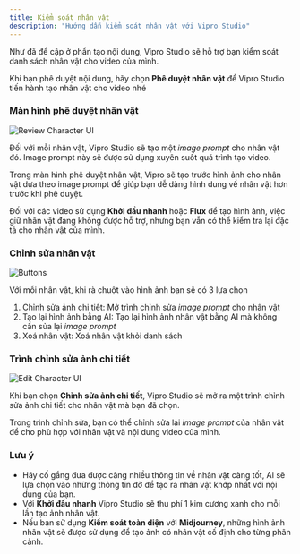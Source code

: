 ```yaml
---
title: Kiểm soát nhân vật
description: "Hướng dẫn kiểm soát nhân vật với Vipro Studio"
---
```


Như đã đề cập ở phần tạo nội dung, Vipro Studio sẽ hỗ trợ bạn kiểm soát danh sách nhân vật cho video của mình.

Khi bạn phê duyệt nội dung, hãy chọn **Phê duyệt nhân vật** để Vipro Studio tiến hành tạo nhân vật cho video nhé

### Màn hình phê duyệt nhân vật

<img
  src='/vi/images/usage/review-character/review-character.jpeg'
  alt='Review Character UI'
  className='rounded-lg'
/>

Đối với mỗi nhân vật, Vipro Studio sẽ tạo một _image prompt_ cho nhân vật đó. Image prompt này sẽ được sử dụng xuyên suốt quá trình tạo video.

Trong màn hình phê duyệt nhân vật, Vipro sẽ tạo trước hình ảnh cho nhân vật dựa theo image prompt để giúp bạn dễ dàng hình dung về nhân vật hơn trước khi phê duyệt.

Đối với các video sử dụng **Khởi đầu nhanh** hoặc **Flux** để tạo hình ảnh, việc giữ nhân vật đang không được hỗ trợ, nhưng bạn vẫn có thể kiểm tra lại đặc tả cho nhân vật của mình.

### Chỉnh sửa nhân vật

<img
  src='/vi/images/usage/review-character/buttons.jpg'
  alt='Buttons'
  className='rounded-lg'
/>

Với mỗi nhân vật, khi rà chuột vào hình ảnh bạn sẽ có 3 lựa chọn

1. Chỉnh sửa ảnh chi tiết: Mở trình chỉnh sửa _image prompt_ cho nhân vật
2. Tạo lại hình ảnh bằng AI: Tạo lại hình ảnh nhân vật bằng AI mà không cần sủa lại _image prompt_
3. Xoá nhân vật: Xoá nhân vật khỏi danh sách

### Trình chỉnh sửa ảnh chi tiết

<img
  src='/vi/images/usage/review-character/edit-modal.jpg'
  alt='Edit Character UI'
  className='rounded-lg'
/>

Khi bạn chọn **Chỉnh sửa ảnh chi tiết**, Vipro Studio sẽ mở ra một trình chỉnh sửa ảnh chi tiết cho nhân vật mà bạn đã chọn.

Trong trình chỉnh sửa, bạn có thể chỉnh sửa lại _image prompt_ của nhân vật để cho phù hợp với nhân vật và nội dung video của mình.

### Lưu ý

- Hãy cố gắng đưa được càng nhiều thông tin về nhân vật càng tốt, AI sẽ lựa chọn vào những thông tin đỡ để tạo ra nhân vật khớp nhất với nội dung của bạn.
- Với **Khởi đầu nhanh** Vipro Studio sẽ thu phí 1 kim cương xanh cho mỗi lần tạo ảnh nhân vật.
- Nếu bạn sử dụng **Kiểm soát toàn diện** với **Midjourney**, những hình ảnh nhân vật sẽ được sử dụng để tạo ảnh có nhân vật cố định cho từng phân cảnh.
